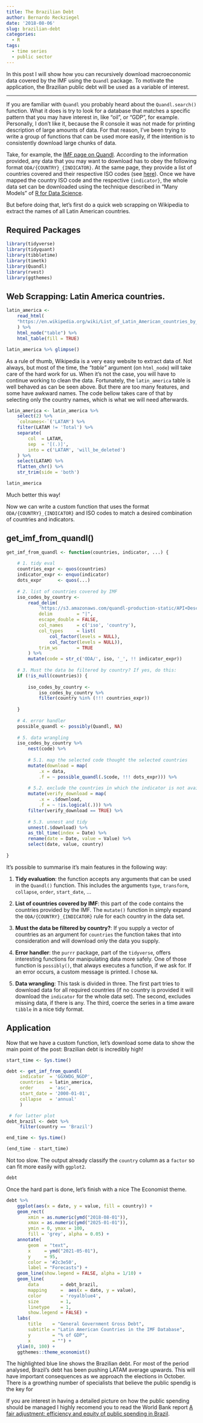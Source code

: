 ```yaml
---
title: The Brazilian Debt
author: Bernardo Reckziegel
date: '2018-08-06'
slug: brazilian-debt
categories:
  - R
tags:
  - time series
  - public sector
---
```


In this post I will show how you can recursively download macroeconomic data covered by the IMF using the `Quandl` package. To motivate the application, the Brazilian public debt will be used as a variable of interest. 

***

If you are familiar with `Quandl` you probably heard about the `Quandl.search()` function. What it does is try to look for a database that matches a specific pattern that you may have interest in, like "oil", or "GDP", for example. Personally, I don't like it, because the R console it was not made for printing description of large amounts of data. For that reason, I've been trying to write a group of functions that can be used more easily, if the intention is to consistently download large chunks of data. 

Take, for example, the [IMF page on Quandl](https://www.quandl.com/data/ODA-IMF-Cross-Country-Macroeconomic-Statistics). According to the information provided, any data that you may want to download has to obey the following format `ODA/{COUNTRY}_{INDICATOR}`. At the same page, they provide a list of countries covered and their respective ISO codes (see [here](https://s3.amazonaws.com/quandl-production-static/API+Descriptions/WHO/ccodes.txt)). Once we have mapped the country ISO code and the respective `{indicator}`, the whole data set can be downloaded using the technique described in "Many Models" of [R for Data Science](http://r4ds.had.co.nz/many-models.html).

But before doing that, let's first do a quick web scrapping on Wikipedia to extract the names of all Latin American countries.

## Required Packages

```r

library(tidyverse)
library(tidyquant)
library(tibbletime)
library(timetk)
library(Quandl)
library(rvest)
library(ggthemes)

```


## Web Scrapping: Latin America countries.

```r

latin_america <- 
    read_html(
    "https://en.wikipedia.org/wiki/List_of_Latin_American_countries_by_population"
    ) %>%
    html_node("table") %>%
    html_table(fill = TRUE)

latin_america %>% glimpse()

```


As a rule of thumb, Wikipedia is a very easy website to extract data of. Not always, but most of the time, the *"table"* argument (on `html_node`) will take care of the hard work for us. When it's not the case, you will have to continue working to clean the data. Fortunately, the `latin_america` table is well behaved as can be seen above. But there are too many features, and some have awkward names. 
The code bellow takes care of that by selecting only the country names, which is what we will need afterwards.


```r

latin_america <- latin_america %>% 
    select(2) %>% 
    `colnames<-`('LATAM') %>% 
    filter(LATAM != 'Total') %>%
    separate(
        col  = LATAM, 
        sep  = '[(.)]', 
        into = c('LATAM', 'will_be_deleted')
    ) %>% 
    select(LATAM) %>%
    flatten_chr() %>% 
    str_trim(side = 'both')

latin_america

```

Much better this way! 

Now we can write a custom function that uses the format `ODA/{COUNTRY}_{INDICATOR}` and ISO codes to match a desired combination of countries and indicators.

## get_imf_from_quandl()


```r

get_imf_from_quandl <- function(countries, indicator, ...) {
    
    # 1. tidy eval 
    countries_expr <- quos(countries)
    indicator_expr <- enquo(indicator)
    dots_expr      <- quos(...)
    
    # 2. list of countries covered by IMF 
    iso_codes_by_country <- 
        read_delim(
            'https://s3.amazonaws.com/quandl-production-static/API+Descriptions/WHO/ccodes.txt',
            delim         = "|", 
            escape_double = FALSE, 
            col_names     = c('iso', 'country'),
            col_types     = list(
                col_factor(levels = NULL), 
                col_factor(levels = NULL)),
            trim_ws       = TRUE
        ) %>% 
        mutate(code = str_c('ODA/', iso, '_', !! indicator_expr))
    
    # 3. Must the data be filtered by country? If yes, do this:
    if (!is_null(countries)) {
        
        iso_codes_by_country <- 
            iso_codes_by_country %>%  
            filter(country %in% (!!! countries_expr))
        
    }
    
    # 4. error handler
    possible_quandl <- possibly(Quandl, NA)
    
    # 5. data wrangling
    iso_codes_by_country %>% 
        nest(code) %>%  
        
        # 5.1. map the selected code thought the selected countries
        mutate(download = map(
            .x = data, 
            .f = ~ possible_quandl(.$code, !!! dots_expr))) %>% 
        
        # 5.2. exclude the countries in which the indicator is not avaiable 
        mutate(verify_download = map(
            .x = .$download, 
            .f = ~ !is.logical(.))) %>% 
        filter(verify_download == TRUE) %>% 
        
        # 5.3. unnest and tidy
        unnest(.$download) %>% 
        as_tbl_time(index = Date) %>% 
        rename(date = Date, value = Value) %>% 
        select(date, value, country)
    
}


```


It's possible to summarise it's main features in the following way:

1. **Tidy evaluation**: the function accepts any arguments that can be used in the `Quandl()` function. This includes the arguments `type`, `transform`, `collapse`, `order`, `start_date`, ...

2. **List of countries covered by IMF**: this part of the code contains the countries provided by the IMF. The `mutate()` function in simply expand the `ODA/{COUNTRY}_{INDICATOR}` rule for each country in the data set.

3. **Must the data be filtered by country?**: If you supply a vector of countries as an argument for `countries` the function takes that into consideration and will download only the data you supply. 

4. **Error handler**: the `purrr` package, part of the `tidyverse`, offers interesting functions for manipulating data more safely. One of those function is `possibly()`, that always executes a function, if we ask for. If an error occurs, a custom message is printed. I chose `NA`.

5. **Data wrangling**: This task is divided in three. The first part tries to download data for all required countries (if no country is provided it will download the `indicator` for the whole data set). The second, excludes missing data, if there is any. The third, coerce the series in a time aware `tibble` in a nice tidy format.


## Application

Now that we have a custom function, let's download some data to show the main point of the post: Brazilian debt is incredibly high!

```r
 
start_time <- Sys.time()

debt <- get_imf_from_quandl(
     indicator  = 'GGXWDG_NGDP',
     countries  = latin_america,
     order      = 'asc',
     start_date = '2000-01-01',
     collapse   = 'annual'
     )

 # for latter plot
debt_brazil <- debt %>%
     filter(country == 'Brazil')

end_time <- Sys.time()

(end_time - start_time)

```

Not too slow. The output already classify the `country` column as a `factor` so can fit more easily with `ggplot2`. 

```r

debt

```

Once the hard part is done, let's finish with a nice The Economist theme.


```r

debt %>% 
    ggplot(aes(x = date, y = value, fill = country)) + 
    geom_rect(
        xmin = as.numeric(ymd("2018-08-01")),
        xmax = as.numeric(ymd("2025-01-01")),
        ymin = 0, ymax = 100,
        fill = 'grey', alpha = 0.05) + 
    annotate(
        geom  = "text",
        x     = ymd("2021-05-01"),
        y     = 95,
        color = '#2c3e50',
        label = "Forecasts") +
    geom_line(show.legend = FALSE, alpha = 1/10) +
    geom_line(
        data        = debt_brazil, 
        mapping     =  aes(x = date, y = value),
        color       = 'royalblue4',
        size        = 1,
        linetype    = 1,
        show.legend = FALSE) +
    labs(
        title    = "General Government Gross Debt", 
        subtitle = "Latin American Countries in the IMF Database",
        y        = "% of GDP", 
        x        = "") + 
    ylim(0, 100) + 
    ggthemes::theme_economist()

```

The highlighted blue line shows the Brazilian debt. For most of the period analysed, Brazil's debt has been pushing LATAM average upwards. This will have important consequences as we approach the elections in October. There is a growthing number of specialists that believe the public spendig is the key for 

If you are interest in having a detailed picture on how the public spending should be managed I highly recomend you to read the World Bank report [A fair adjustment: efficiency and equity of public spending in Brazil](http://documents.worldbank.org/curated/en/643471520429223428/Volume-1-Overview).

